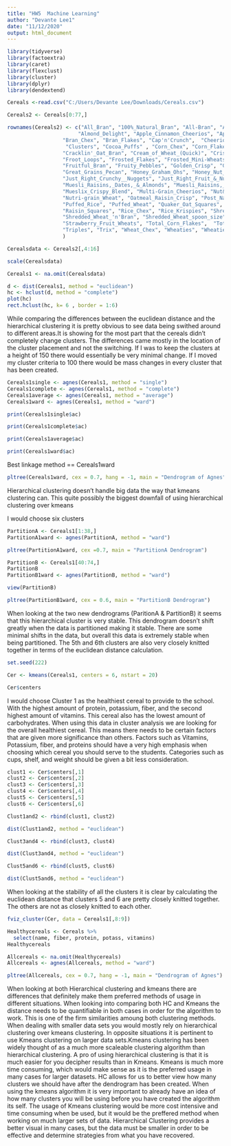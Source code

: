 ---
title: "HW5  Machine Learning"
author: "Devante Lee1"
date: "11/12/2020"
output: html_document
---

```{r}
library(tidyverse)
library(factoextra)
library(caret)
library(flexclust)
library(cluster)
library(dplyr)
library(dendextend)
```



```{r}
Cereals <-read.csv("C:/Users/Devante Lee/Downloads/Cereals.csv")
```


```{r}
Cereals2 <- Cereals[0:77,]
```

```{r}
rownames(Cereals2) <- c("All_Bran", "100%_Natural_Bran", "All-Bran", "All-Bran_with_Extra_Fiber",
                       "Almond_Delight", "Apple_Cinnamon_Cheerios", "Apple_Jacks", "Basic_4",
                  "Bran_Chex", "Bran_Flakes", "Cap'n'Crunch",  "Cheerios", "Cinnamon_Toast_Crunch",
                   "Clusters", "Cocoa_Puffs" , "Corn_Chex", "Corn_Flakes", "Corn_Pops", "Count_Chocula",
                  "Cracklin'_Oat_Bran", "Cream_of_Wheat_(Quick)", "Crispix", "Crispy_Wheat_&_Raisins", "Double_Chex",
                  "Froot_Loops", "Frosted_Flakes", "Frosted_Mini-Wheats", "Fruit_&_Fibre_Dates,_Walnuts,_and_Oats",
                  "Fruitful_Bran", "Fruity_Pebbles", "Golden_Crisp", "Golden_Grahams",  "Grape_Nuts_Flakes", "Grape-Nuts",
                  "Great_Grains_Pecan", "Honey_Graham_Ohs", "Honey_Nut_Cheerios", "Honey-comb", 
                  "Just_Right_Crunchy__Nuggets", "Just_Right_Fruit_&_Nut", "Kix", "Life", "Lucky_Charms", "Maypo",
                  "Muesli_Raisins,_Dates,_&_Almonds", "Muesli_Raisins,_Peaches,_&_Pecans", 
                  "Mueslix_Crispy_Blend", "Multi-Grain_Cheerios", "Nut&Honey_Crunch", "Nutri-Grain_Almond-Raisin",
                  "Nutri-grain_Wheat", "Oatmeal_Raisin_Crisp", "Post_Nat._Raisin_Bran", "Product_19",
                  "Puffed_Rice", "Puffed_Wheat", "Quaker_Oat_Squares", "Quaker_Oatmeal", "Raisin_Bran", "Raisin_Nut_Bran",
                  "Raisin_Squares", "Rice_Chex", "Rice_Krispies", "Shredded_Wheat", 
                  "Shredded_Wheat_'n'Bran", "Shredded_Wheat_spoon_size", "Smacks", "Special_K",
                  "Strawberry_Fruit_Wheats", "Total_Corn_Flakes",  "Total_Raisin_Bran", "Total_Whole_Grain",
                  "Triples", "Trix", "Wheat_Chex", "Wheaties", "Wheaties_Honey_Gold" 
                  )
```




```{r}
Cerealsdata <- Cereals2[,4:16]
```

```{r}
scale(Cerealsdata)
```

```{r}
Cereals1 <- na.omit(Cerealsdata)
```

```{r}
d <- dist(Cereals1, method = "euclidean")
hc <- hclust(d, method = "complete")
plot(hc)
rect.hclust(hc, k= 6 , border = 1:6)
```
While comparing the differences between the euclidean distance and the hierarchical clustering it is pretty obvious to see data being swithed around to different areas.It is showing for the most part that the cereals didn't completely change clusters. The differences came mostly in the location of the cluster placement and not the switching. If I was to keep the clusters at a height of 150 there would essentially be very minimal change. If I moved my cluster criteria to 100 there would be mass changes in every cluster that has been created.

```{r}
Cereals1single <- agnes(Cereals1, method = "single")
Cereals1complete <- agnes(Cereals1, method = "complete")
Cereals1average <- agnes(Cereals1, method = "average")
Cereals1ward <- agnes(Cereals1, method = "ward")
```

```{r}
print(Cereals1single$ac)
```
```{r}
print(Cereals1complete$ac)
```
```{r}
print(Cereals1average$ac)
```
```{r}
print(Cereals1ward$ac)
```
Best linkage method == Cereals1ward

```{r}
pltree(Cereals1ward, cex = 0.7, hang = -1, main = "Dendrogram of Agnes")
```
Hierarchical clustering doesn't handle big data the way that kmeans clustering can. This quite possibly the biggest downfall of using hierarchical clustering over kmeans

I would choose six clusters

```{r}
PartitionA <- Cereals1[1:38,]
PartitionA1ward <- agnes(PartitionA, method = "ward")
```

```{r}
pltree(PartitionA1ward, cex =0.7, main = "PartitionA Dendrogram")
```


```{r}
PartitionB <- Cereals1[40:74,]
PartitionB
PartitionB1ward <- agnes(PartitionB, method = "ward")
```
```{r}
view(PartitionB)
```


```{r}
pltree(PartitionB1ward, cex = 0.6, main = "PartitionB Dendrogram")
```

When looking at the two new dendrograms (ParitionA &  PartitionB) it seems that this hierarchical cluster is very stable. This dendrogram doesn't shift greatly when the data is partitioned making it stable. There are some minimal shifts in the data, but overall this data is extremely stable when being partitioned. The 5th and 6th clusters are also very closely knitted together in terms of the euclidean distance calculation.

```{r}
set.seed(222)

Cer <- kmeans(Cereals1, centers = 6, nstart = 20)

Cer$centers
```
I would choose Cluster 1 as the healthiest cereal to provide to the school. With the highest amount of protein, potassium, fiber, and the second highest amount of vitamins. This cereal also has the lowest amount of carbohydrates. When using this data in cluster analysis we are looking for the overall healthiest cereal. This means there needs to be certain factors that are given more significance than others. Factors such as Vitamins, Potassium, fiber, and proteins should have a very high emphasis when choosing which cereal you should serve to the students. Categories such as cups, shelf, and weight should be given a bit less consideration.

```{r}
clust1 <- Cer$centers[,1]
clust2 <- Cer$centers[,2]
clust3 <- Cer$centers[,3]
clust4 <- Cer$centers[,4]
clust5 <- Cer$centers[,5]
clust6 <- Cer$centers[,6]


```

```{r}
Clust1and2 <- rbind(clust1, clust2)

dist(Clust1and2, method = "euclidean")
```

```{r}
Clust3and4 <- rbind(clust3, clust4)

dist(Clust3and4, method = "euclidean")
```

```{r}
Clust5and6 <- rbind(clust5, clust6)

dist(Clust5and6, method = "euclidean")
```

When looking at the stability of all the clusters it is clear by calculating the euclidean distance that clusters 5 and 6 are pretty closely knitted together. The others are not as closely knitted to each other.  

```{r}
fviz_cluster(Cer, data = Cereals1[,8:9])
```

```{r}
Healthycereals <- Cereals %>%
  select(name, fiber, protein, potass, vitamins)
Healthycereals
```

```{r}
Allcereals <- na.omit(Healthycereals)
Allcereals <- agnes(Allcereals, method = "ward")
``` 

```{r}
pltree(Allcereals, cex = 0.7, hang = -1, main = "Dendrogram of Agnes")
```

When looking at both Hierarchical clustering and kmeans there are differences that definitely make them preferred methods of usage in different situations. When looking into comparing both HC and Kmeans the distance needs to be quantifiable in both cases in order for the algorithm to work. This is one of the firm similarities amoung both clustering methods. When dealing with smaller data sets you would mostly rely on hierarchical clustering over kmeans clustering. In opposite situations it is pertinent to use Kmeans clustering on larger data sets.Kmeans clustering has been widely thought of as a much more scaleable clustering algorithm than hierarchical clustering. A pro of using hierarchical clustering is that it is much easier for you decipher results than in Kmeans. Kmeans is much more time consuming, which would make sense as it is the preferred usage in many cases for larger datasets. HC allows for us to better view how many clusters we should have after the dendrogram has been created. When using the kmeans algorithm it is very important to already have an idea of how  many clusters you will be using before you have created the algorithm its self. The usage of Kmeans clustering would be more cost intensive and time consuming when be used, but it would be the preffered method when working on much larger sets of data. Hierarchical Clustering provides a better visual in many cases, but the data must be smaller in order to be effective and determine strategies from what you have recovered.



